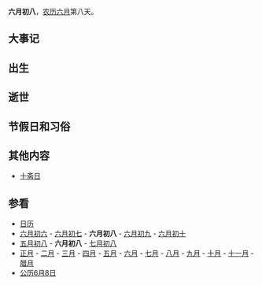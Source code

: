 {{Lunar06Calendar}}
'''六月初八'''，[[农历|农历]][[六月_(农历)|六月]]第八天。

==大事记==

==出生==

==逝世==

==节假日和习俗==

==其他内容==
*[[十斋日|十斋日]]

==参看==
*[[历史上的今天|日历]]
*[[六月初六|六月初六]] - [[六月初七|六月初七]] - '''六月初八''' - [[六月初九|六月初九]] - [[六月初十|六月初十]] 
*[[五月初八|五月初八]] - '''六月初八''' - [[七月初八|七月初八]]
*[[正月|正月]] - [[二月_(农历)|二月]] - [[三月_(农历)|三月]] - [[四月_(农历)|四月]] - [[五月_(农历)|五月]] - [[六月_(农历)|六月]] - [[七月_(农历)|七月]] - [[八月_(农历)|八月]] - [[九月_(农历)|九月]] - [[十月_(农历)|十月]] - [[十一月_(农历)|十一月]] - [[腊月|腊月]]
*[[公历|公历]][[6月8日|6月8日]]